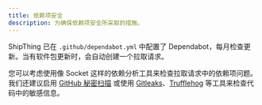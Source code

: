 ```yaml
---
title: 依赖项安全
description: 为确保依赖项安全所采取的措施。
---
```


ShipThing 已在 `.github/dependabot.yml` 中配置了 Dependabot，每月检查更新。当有软件包更新时，会自动创建一个拉取请求。

您可以考虑使用像 Socket 这样的依赖分析工具来检查拉取请求中的依赖项问题。我们还建议启用 [GitHub 秘密扫描](https://docs.github.com/en/code-security/secret-scanning/introduction/about-secret-scanning) 或使用 [Gitleaks](https://github.com/gitleaks/gitleaks)、[Trufflehog](https://github.com/trufflesecurity/trufflehog) 等工具来检查代码中的敏感信息。